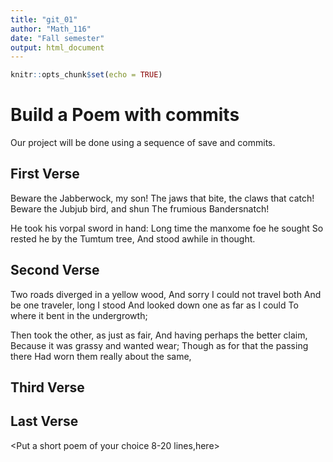 ---
title: "git_01"
author: "Math_116"
date: "Fall semester"
output: html_document
---

```{r setup, include=FALSE}
knitr::opts_chunk$set(echo = TRUE)
```
# Build a Poem with commits
Our project will be done using a sequence of save and commits.

## First Verse 

  Beware the Jabberwock,
  my son! The jaws that bite, 
  the claws that catch!
  Beware the Jubjub bird, and shun
  The frumious Bandersnatch!
 
  He took his vorpal sword in hand:
  Long time the manxome foe he sought 
  So rested he by the Tumtum tree,
  And stood awhile in thought.

## Second Verse
  Two roads diverged in a yellow wood,
  And sorry I could not travel both
  And be one traveler, long I stood
  And looked down one as far as I could
  To where it bent in the undergrowth;
  
  Then took the other, as just as fair,
  And having perhaps the better claim,
  Because it was grassy and wanted wear;
  Though as for that the passing there
  Had worn them really about the same,


## Third Verse
<Put the first two verses of The Walrus and the Carpenter here>

## Last Verse
<Put a short poem of your choice 8-20 lines,here>
